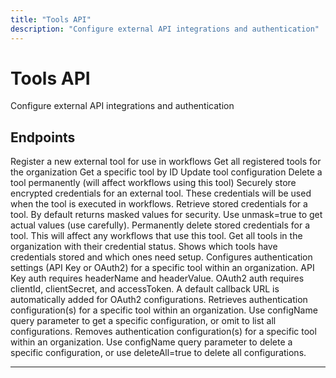 ```yaml
---
title: "Tools API"
description: "Configure external API integrations and authentication"
---
```


# Tools API

Configure external API integrations and authentication

## Endpoints

<CardGroup cols={2}>
  <Card title="Create Tool" icon="api" href="/api/endpoints/tools/toolscontroller_create">
    Register a new external tool for use in workflows
  </Card>
  <Card title="List Tools" icon="api" href="/api/endpoints/tools/toolscontroller_findall">
    Get all registered tools for the organization
  </Card>
  <Card title="Get Tool" icon="api" href="/api/endpoints/tools/toolscontroller_findone">
    Get a specific tool by ID
  </Card>
  <Card title="Update Tool" icon="api" href="/api/endpoints/tools/toolscontroller_update">
    Update tool configuration
  </Card>
  <Card title="Delete Tool" icon="api" href="/api/endpoints/tools/toolscontroller_remove">
    Delete a tool permanently (will affect workflows using this tool)
  </Card>
  <Card title="Store Tool Credentials" icon="api" href="/api/endpoints/tools/toolsecretscontroller_storecredentials">
    Securely store encrypted credentials for an external tool. These credentials will be used when the tool is executed in workflows.
  </Card>
  <Card title="Get Tool Credentials" icon="api" href="/api/endpoints/tools/toolsecretscontroller_getcredentials">
    Retrieve stored credentials for a tool. By default returns masked values for security. Use unmask=true to get actual values (use carefully).
  </Card>
  <Card title="Delete Tool Credentials" icon="api" href="/api/endpoints/tools/toolsecretscontroller_deletecredentials">
    Permanently delete stored credentials for a tool. This will affect any workflows that use this tool.
  </Card>
  <Card title="List Tools with Credentials" icon="api" href="/api/endpoints/tools/toolsecretslistcontroller_listtoolswithcredentials">
    Get all tools in the organization with their credential status. Shows which tools have credentials stored and which ones need setup.
  </Card>
  <Card title="Create or update organization-level auth configuration for a tool" icon="api" href="/api/endpoints/tools/toolauthcontroller_upsert">
    Configures authentication settings (API Key or OAuth2) for a specific tool within an organization. API Key auth requires headerName and headerValue. OAuth2 auth requires clientId, clientSecret, and accessToken. A default callback URL is automatically added for OAuth2 configurations.
  </Card>
  <Card title="Fetch auth configuration(s) for a tool" icon="api" href="/api/endpoints/tools/toolauthcontroller_get">
    Retrieves authentication configuration(s) for a specific tool within an organization. Use configName query parameter to get a specific configuration, or omit to list all configurations.
  </Card>
  <Card title="Delete auth configuration for a tool" icon="api" href="/api/endpoints/tools/toolauthcontroller_remove">
    Removes authentication configuration(s) for a specific tool within an organization. Use configName query parameter to delete a specific configuration, or use deleteAll=true to delete all configurations.
  </Card>
</CardGroup>

---

<Snippet file="api-footer.mdx" />
